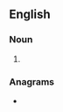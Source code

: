 ==English==

===Noun===
{{head|en|noun plural form}}

# {{plural of|pillock|lang=en}}

===Anagrams===
* {{anagrams|en|Pollicks|lip locks|lip-locks|liplocks|lock lips}}
